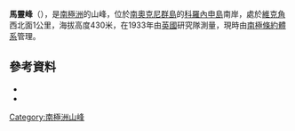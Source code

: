 {{coord|60|39|S|45|40|W|source:GNIS|display=title}}

'''馬靈峰'''（{{lang-en|Maling Peak}}），是[[南極洲|南極洲]]的山峰，位於[[南奧克尼群島|南奧克尼群島]]的[[科羅內申島|科羅內申島]]南岸，處於[[維克角|維克角]]西北面1公里，海拔高度430米，在1933年由[[英國|英國]]研究隊測量，現時由[[南極條約體系|南極條約體系]]管理。

==參考資料==
*{{cite gnis | type = antarid | id = 9316| name = Maling Peak | accessdate = 2013-07-29}}
*{{usgs-gazetteer|id=9316}}

{{Antarctica-geo-stub}}
[[Category:南極洲山峰|Category:南極洲山峰]]